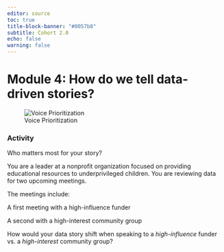 ```yaml
---
editor: source
toc: true
title-block-banner: "#0057b8"
subtitle: Cohort 2.0
echo: false
warning: false
---
```


# Module 4: How do we tell data-driven stories?

![Voice Prioritization](voice_prioritization.png)

### Activity

Who matters most for your story?​

You are a leader at a nonprofit organization focused on providing educational resources to underprivileged children. You are reviewing data for two upcoming meetings.​

The meetings include:​

A first meeting with a high-influence funder​

A second with a high-interest community group​

How would your data story shift when speaking to a *high-influence* funder vs. a *high-interest* community group?
